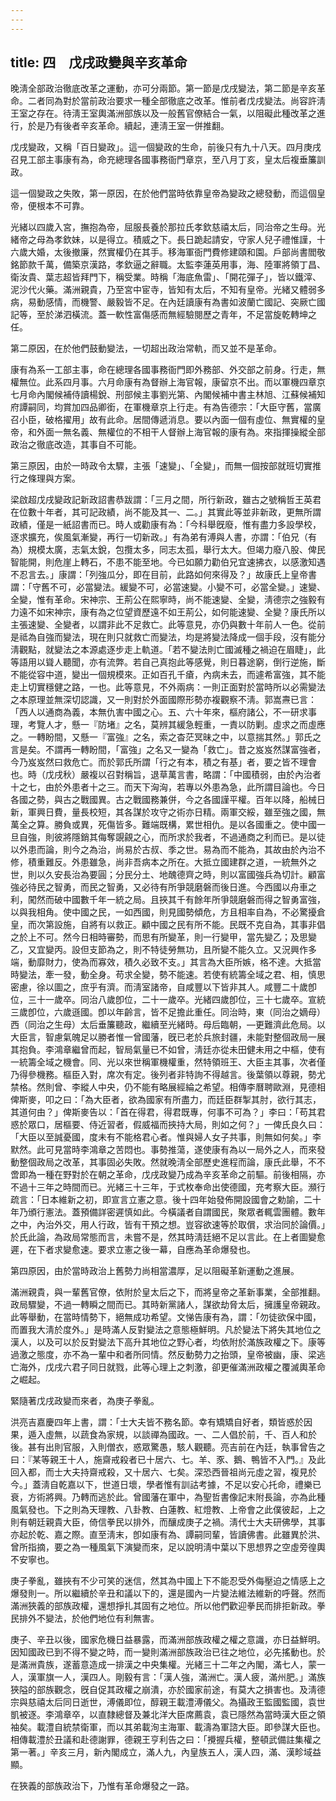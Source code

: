 ```yaml
---
---
---
```

title: 四　戊戌政變與辛亥革命
---




晚淸全部政治徹底改革之運動，亦可分兩節。第一節是戊戌變法，第二節是辛亥革命。二者同為對於當前政治要求一種全部徹底之改革。惟前者戊戌變法。尚容許淸王室之存在。待淸王室輿滿洲部族以及一般舊官僚結合一氣，以阻礙此種改革之進行，於是乃有後者辛亥革命。續起，連淸王室一併推翻。

戊戌變政，又稱「百日變政」。這一個變政的生命，前後只有九十八天。四月庚戌召見工部主事康有為，命充總理各國事務衙門章京，至八月丁亥，皇太后複垂簾訓政。

這一個變政之失敗，第一原因，在於他們當時依靠皇帝為變政之總發動，而這個皇帝，便根本不可靠。

光緒以四歲入宮，撫抱為帝，屈服長養於那拉氏孝欽慈禧太后，同治帝之生母。光緒帝之母為孝欽妹，以是得立。積威之下。長日跪起請安，守家人兒子禮惟謹，十六歲大婚，太後撤廉，然實權仍在其手。移海軍衙門費修建頤和園。戶部尚書閻敬銘節款千萬，備築京漢路，孝欽逼之辭職。太監李蓮英用事，海、陸軍將領丁昌、衛汝貴、葉志超皆拜門下，稱受業。時稱「海底魚雷」、「開花彈子」，皆以鐵滓、泥沙代火藥。滿洲親貴，乃至宮中宦寺，皆知有太后，不知有皇帝。光緒又體弱多病，易動感情，而機警、嚴毅皆不足。在內廷讀康有為書如波蘭亡國記、突厥亡國記等，至於涕泗橫流。蓋一軟性富傷感而無經驗閱歷之青年，不足當旋乾轉坤之任。

第二原因，在於他們鼓動變法，一切超出政治常軌，而又並不是革命。

康有為系一工部主事，命在總理各國事務衙門即外務部、外交部之前身。行走，無權無位。此系四月事。六月命康有為督辦上海官報，康留京不出。而以軍機四章京七月命內閣候補侍讀楊銳、刑部候主事劉光第、內閣候補中書主林旭、江蘇候補知府譚嗣同，均賞加四品卿銜，在軍機章京上行走。有為告德宗：「大臣守舊，當廣召小臣，破格擢用」故有此命。居間傳遞消息。要以內面一個有虛位、無實權的皇帝，和外面一無名義、無權位的不相干人督辦上海官報的康有為。來指揮操縱全部政治之徹底改造，其事自不可能。

第三原因，由於一時政令太驟，主張「速變」、「全變」，而無一個按部就班切實推行之條理與方案。

梁啟超戊戌變政記新政詔書恭跋謂：「三月之間，所行新政，雖古之號稱哲王英君在位數十年者，其可記政績，尚不能及其一、二。」其實此等並非新政，更無所謂政績，僅是一紙詔書而已。時人或勸康有為：「今科舉旣廢，惟有盡力多設學校，逐求擴充，俟風氣漸變，再行一切新政。」有為弟有溥與人書，亦謂：「伯兄（有為）規模太廣，志氣太銳，包攬太多，同志太孤，舉行太大。但竭力廢八股、俾民智能開，則危崖上轉石，不患不能至地。今已如願力勸伯兄宜速拂衣，以感激知遇不忍言去。」康謂：「列強瓜分，即在目前，此路如何來得及？」故康氏上皇帝書謂：「守舊不可，必當變法。緩變不可，必當速變。小變不可，必當全變。」速變、全變，惟有革命。宋神宗、王荊公在熙寧時，尚不能速變、全變，淸德宗之強毅有力遠不如宋神宗，康有為之位望資歷遠不如王荊公，如何能速變、全變？康氏所以主張速變、全變者，以謂非此不足救亡。此等意見，亦仍與數十年前人一色。從前是祗為自強而變法，現在則只就救亡而變法，均是將變法降成一個手段，沒有能分淸觀點，就變法之本源處逐步走上軌道。「若不變法則亡國滅種之禍迫在眉睫」，此等語用以聳人聽聞，亦有流弊。若自己真抱此等感覺，則日暮途窮，倒行逆施，斷不能從容中道，變出一個規模來。正如百孔千瘡，內病未去，而遽希富強，其不能走上切實穩健之路，一也。此等意見，不外兩病：一則正面對於當時所以必需變法之本原理並無深切認識，又一則對於外面國際形勢亦複觀察不淸。郭嵩燾已言：「西人以通商為義，本無仇害中國之心。五、六十年來，樞府諸公，不一研求事理，考覽人才，懸一『防堵』之名，莫辨其緩急輕重，一責以防剿。虛求之而虛應之。一轉盼間，又懸一『富強』之名，索之杳茫冥昧之中，以意揣其然。」郭氏之言是矣。不謂再一轉盼間，「富強」之名又一變為「救亡」。昔之岌岌然謀富強者，今乃岌岌然曰救危亡。而於郭氏所謂「行之有本，積之有基」者，要之皆不理會也。時（戊戌秋）嚴複以召對稱旨，退草萬言書，略謂：「中國積弱，由於內治者十之七，由於外患者十之三。而天下洶洶，若專以外患為急，此所謂目論也。今日各國之勢，與古之戰國異。古之戰國務兼併，今之各國謹平權。百年以降，船械日新，軍興日費，量長校短，其各謀於攻守之術亦日精。兩軍交綏，雖至強之國，無萬全之算。勝負或異，死傷皆多。難端既構，累世相仇。是以各國重之。使中國一旦自強，則彼將隱銷其侮奪覬覦之心，而所求於我者，不過通商之利而已。是以徒以外患而論，則今之為治，尚易於古叔、季之世。易為而不能為，其故由於內治不修，積重難反。外患雖急，尚非吾病本之所在。大抵立國建群之道，一統無外之世，則以久安長治為要圓；分民分土、地醜德齊之時，則以富國強兵為切計。顧富強必待民之智勇，而民之智勇，又必待有所爭競磨磐而後日進。今西國以舟車之利，闖然而破中國數千年一統之局。且挾其千有餘年所爭競磨磐而得之智勇富強，以與我相角。使中國之民，一如西國，則見國勢傾危，方且相率自為，不必驚擾倉皇，而次第設施，自將有以救正。顧中國之民有所不能。民既不克自為，其事非倡之於上不可。然今日相時審勢，而思有所變革，則一行變甲，當先變乙；及思變乙，又宜變丙。設但支節為之，則不特徒勞無功，且所變不能久立。又況興作多端，動靡財力，使為而寡效，積久必致不支。」其言為大臣所嫉，格不達。大抵當時變法，牽一發，動全身。苟求全變，勢不能速。若使有統籌全域之君、相，慎思密慮，徐以圖之，庶乎有濟。而淸室諸帝，自咸豐以下皆非其人。咸豐二十歲卽位，三十一歲卒。同治八歲卽位，二十一歲卒。光緒四歲卽位，三十七歲卒。宣統三歲卽位，六歲遜國。卽以年齡言，皆不足擔此重任。同治時，東（同治之嫡母）西（同治之生母）太后垂簾聽政，繼續至光緒時。母后臨朝，—更難濟此危局。以大臣言，智慮氣魄足以勝者惟一曾國藩，旣已老於兵旅封疆，未能對整個政局一展其抱負。李鴻章繼曾而起，智局氣量已不如曾，淸廷亦從未田健未用之中樞，使有一統籌全域之機會。同、光以來世稱軍機權重，然特領班王、大臣主其事，次者僅乃得參機務。樞臣入對，席次有定。後列者非特詢不得越言。後葉領以尊親，勢尤禁格。然則曾、李縱人中央，仍不能有略展經綸之希望。相傳李曆聘歐淵，見德相俾斯麥，叩之曰：「為大臣者，欲為國家有所盡力，而廷臣群掣其肘，欲行其志，其道何由？」俾斯麥告以：「首在得君，得君既專，何事不可為？」李曰：「苟其君惑於眾口，居樞要、侍近習者，假威福而挾持大局，則如之何？」一俾氏良久曰：「大臣以至誠憂國，度未有不能格君心者。惟與婦人女子共事，則無如何矣。」李默然。此可見當時李鴻章之苦悶也。事勢推蕩，遂使康有為以一局外之人，而來發動整個政局之改革，其事固必失敗。然就晚淸全部歷史進程而論，康氏此舉，不不啻即為一種在野對於在朝之革命，戊戌政變乃成為辛亥革命之前驅。前後相隔，亦不過十三年之時間而已。光緒三十三年，于式枚奉命出使德國，充考察大臣。瀕行疏言：「日本維新之初，即宣言立憲之意。後十四年始發佈開設國會之勅諭，二十年乃頒行憲法。蓋預備詳密遲慎如此。今橫議者自謂國民，聚眾者輒雲團體。數年之中，內治外交，用人行政，皆有干預之想。豈容欲速等於取償，求治同於論價。」於氏此論，為政局常態而言，未嘗不是，然其時淸廷絕不足以言此。在上者圖變愈遲，在下者求變愈速。要求立憲之後一幕，自應為革命爆發也。

第四原因，由於當時政治上舊勢力尚相當濃厚，足以阻礙革新運動之進展。

滿洲親貴，與一輩舊官僚，依附於皇太后之下，而將皇帝之革新事業，全部推翻。政局驟變，不過一轉瞬之間而已。其時新黨諸人，謀欲劫脅太后，擁護皇帝親政。此等舉動，在當時情勢下，絕無成功希望。文悌告康有為，謂：「勿徒欲保中國，而置我大淸於度外。」是時滿人反對變法之意態極鮮明。凡於變法下將失其地位之漢人，以及可以於反對變法下高升其地位之野心者，均依附於滿族政權之下。康等過激之態度，亦不為一輩中和者所同情。然反動勢力之抬頭，皇帝被幽，康、梁逃亡海外，戊戌六君子同日就戮，此等心理上之刺激，卻更催滿洲政權之覆滅輿革命之崛起。

緊隨著戊戌政變而來者，為庚子拳亂。

洪亮吉嘉慶四年上書，謂：「士大夫皆不務名節。幸有矯矯自好者，類皆惑於因果，遁入虛無，以蔬食為家規，以談禪為國政。一、二人倡於前，千、百人和於後。甚有出則官服，入則僧衣，惑眾驚愚，駭人觀聽。亮吉前在內廷，執事曾告之曰：『某等親王十人，施齋戒殺者已十居六、七。羊、豕、鵝、鴨皆不入門。』及此回入都，而士大夫持齋戒殺，又十居六、七矣。深恐西晉祖尚元虛之習，複見於今。」蓋淸自乾嘉以下，世道日壞，學者惟有訓詁考據，不足以安心托命，禮樂已衰，方術將興。乃轉而逃於此。曾國藩在軍中，為聖哲書像記末附長論，亦為此種風氣發也。下之則為天理教、八卦教、白蓮教、紅燈教、上帝會之此僕彼起，上之則有朝廷親貴大臣，倚信拳民以排外，而釀成庚子之禍。淸代士大夫研佛學，其事亦起於乾、嘉之際。直至淸末，卽如康有為、譚嗣同輩，皆讀佛書。此雖異於洪、曾所指摘，要之為一種風氣下演變而來，足以說明淸中葉以下思想界之空虛旁徨輿不安寧也。

庚子拳亂，雖挾有不少可笑的迷信，然其為中國上下不能忍受外侮壓迫之情感上之爆發則一。所以繼續於辛丑和議以下的，還是國內一片變法維法維新的呼聲。然而滿洲狹義的部族政權，還想掙扎其固有之地位。所以他們歡迎拳民而排拒新政。拳民排外不變法，於他們地位有利無害。

庚子、辛丑以後，國家危機日益暴露，而滿洲部族政權之權之意識，亦日益鮮明。因知國政已到不得不變之時，而一變則滿洲部族政治已往之地位，必先搖動也。於是滿洲貴族，遂蓄意造成一排漢之中央集權。光緒三十二年之內閣，滿七人，蒙一人，漢軍旗一人，漢四人。剛毅有言：「漢人強，滿洲亡。漢人疲，滿州肥。」滿族狹隘的部族觀念，旣自促其政權之崩潰，亦於國家前途，有莫大之損害也。及淸德宗與慈禧太后同日逝世，溥儀即位，醇親王載澧溥儀父。為攝政王監國監國，袁世凱被逐。李鴻章卒，以直隸總督及兼北洋大臣席薦袁，袁已隱然為當時漢大臣之領袖矣。載澧自統禁衛軍，而以其弟載洵主海軍、載濤為軍諮大臣。即參謀大臣也。相傳載澧於丑議和赴德謝罪，德親王亨利告之曰：「攪握兵權，整頓武備註集權之第一著。」辛亥三月，新內閣成立，滿人九，內皇族五人，漢人四，滿、漢畛域益顯。

在狹義的部族政治下，乃惟有革命爆發之一路。